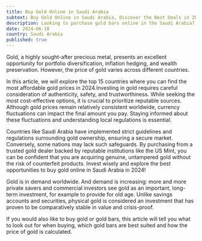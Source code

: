 ```yaml
---
title: Buy Gold Online in Saudi Arabia
subtext: Buy Gold Online in Saudi Arabia, Discover the Best Deals in 2024
description: Looking to purchase gold bars online in the Saudi Arabia?
date: 2024-06-18
country: Saudi Arabia
published: true
---
```


Gold, a highly sought-after precious metal, presents an excellent opportunity for portfolio diversification, inflation hedging, and wealth preservation. However, the price of gold varies across different countries.

In this article, we will explore the top 15 countries where you can find the most affordable gold prices in 2024.Investing in gold requires careful consideration of authenticity, safety, and trustworthiness. While seeking the most cost-effective options, it is crucial to prioritize reputable sources. Although gold prices remain relatively consistent worldwide, currency fluctuations can impact the final amount you pay. Staying informed about these fluctuations and understanding local regulations is essential.

Countries like Saudi Arabia have implemented strict guidelines and regulations surrounding gold ownership, ensuring a secure market. Conversely, some nations may lack such safeguards. By purchasing from a trusted gold dealer backed by reputable institutions like the US Mint, you can be confident that you are acquiring genuine, untampered gold without the risk of counterfeit products. Invest wisely and explore the best opportunities to buy gold online in Saudi Arabia in 2024!

Gold is in demand worldwide. And demand is increasing: more and more private savers and commercial investors see gold as an important, long-term investment, for example to provide for old age. Unlike savings accounts and securities, physical gold is considered an investment that has proven to be comparatively stable in value and crisis-proof.

If you would also like to buy gold or gold bars, this article will tell you what to look out for when buying, which gold bars are best suited and how the price of gold is calculated.
